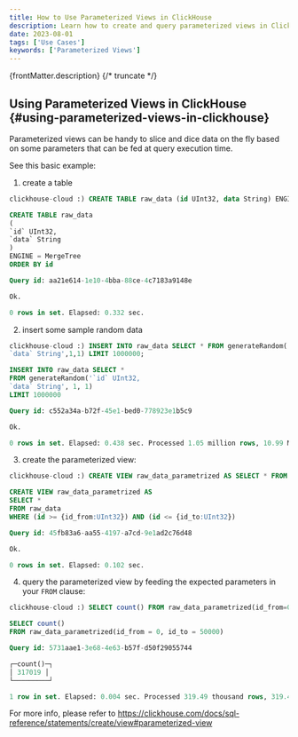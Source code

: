 ```yaml
---
title: How to Use Parameterized Views in ClickHouse
description: Learn how to create and query parameterized views in ClickHouse for dynamic data slicing based on query-time parameters.
date: 2023-08-01
tags: ['Use Cases']
keywords: ['Parameterized Views']
---
```


{frontMatter.description}
{/* truncate */}

## Using Parameterized Views in ClickHouse {#using-parameterized-views-in-clickhouse}

Parameterized views can be handy to slice and dice data on the fly based on some parameters that can be fed at query execution time.

See this basic example:

1) create a table

```sql
clickhouse-cloud :) CREATE TABLE raw_data (id UInt32, data String) ENGINE = MergeTree ORDER BY id

CREATE TABLE raw_data
(
`id` UInt32,
`data` String
)
ENGINE = MergeTree
ORDER BY id

Query id: aa21e614-1e10-4bba-88ce-4c7183a9148e

Ok.

0 rows in set. Elapsed: 0.332 sec.
```

2) insert some sample random data

```sql
clickhouse-cloud :) INSERT INTO raw_data SELECT * FROM generateRandom('`id` UInt32,
`data` String',1,1) LIMIT 1000000;

INSERT INTO raw_data SELECT *
FROM generateRandom('`id` UInt32,
`data` String', 1, 1)
LIMIT 1000000

Query id: c552a34a-b72f-45e1-bed0-778923e1b5c9

Ok.

0 rows in set. Elapsed: 0.438 sec. Processed 1.05 million rows, 10.99 MB (2.39 million rows/s., 25.11 MB/s.)
````

3) create the parameterized view:

```sql
clickhouse-cloud :) CREATE VIEW raw_data_parametrized AS SELECT * FROM raw_data WHERE id BETWEEN {id_from:UInt32} AND {id_to:UInt32}

CREATE VIEW raw_data_parametrized AS
SELECT *
FROM raw_data
WHERE (id >= {id_from:UInt32}) AND (id <= {id_to:UInt32})

Query id: 45fb83a6-aa55-4197-a7cd-9e1ad2c76d48

Ok.

0 rows in set. Elapsed: 0.102 sec.
```

4) query the parameterized view by feeding the expected parameters in your `FROM` clause:

```sql
clickhouse-cloud :) SELECT count() FROM raw_data_parametrized(id_from=0, id_to=50000);

SELECT count()
FROM raw_data_parametrized(id_from = 0, id_to = 50000)

Query id: 5731aae1-3e68-4e63-b57f-d50f29055744

┌─count()─┐
│ 317019 │
└─────────┘

1 row in set. Elapsed: 0.004 sec. Processed 319.49 thousand rows, 319.49 KB (76.29 million rows/s., 76.29 MB/s.)
```

For more info, please refer to https://clickhouse.com/docs/sql-reference/statements/create/view#parameterized-view
